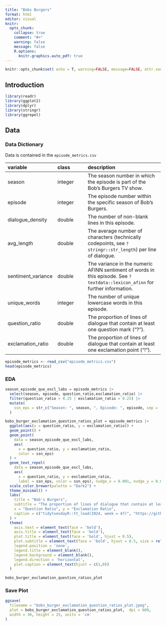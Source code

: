 ```yaml
---
title: "Bobs Burgers"
format: html
editor: visual
knitr:
  opts_chunk: 
    collapse: true
    comment: "#>"
    warning: false
    message: false
    R.options:
      knitr.graphics.auto_pdf: true
---
```


```r
knitr::opts_chunk$set( echo = T, warning=FALSE, message=FALSE, attr.source='.numberLines', attr.output='.numberLines', fig.align='center', dpi=700, fig.width=20, fig.height=10)
```

\newpage

## Introduction

```r
library(readr)
library(ggplot2)
library(dplyr)
library(stringr)
library(ggrepel)
```

## Data

### Data Dictionary

Data is contained in the `episode_metrics.csv`

| variable | class | description |
|:-----------------|:---------------|:-------------------------------------|
| season | integer | The season number in which the episode is part of the Bob's Burgers TV show. |
| episode | integer | The episode number within the specific season of Bob's Burgers. |
| dialogue_density | double | The number of non-blank lines in this episode. |
| avg_length | double | The average number of characters (technically codepoints, see `?stringr::str_length`) per line of dialogue. |
| sentiment_variance | double | The variance in the numeric AFINN sentiment of words in this episode. See `?textdata::lexicon_afinn` for further information. |
| unique_words | integer | The number of unique lowercase words in this episode. |
| question_ratio | double | The proportion of lines of dialogue that contain at least one question mark ("?"). |
| exclamation_ratio | double | The proportion of lines of dialogue that contain at least one exclamation point ("!"). |


```r
episode_metrics <- read_csv("episode_metrics.csv")
head(episode_metrics)
```

### EDA

```r
season_episode_que_excl_labs = episode_metrics |>
  select(season, episode, question_ratio,exclamation_ratio) |>
  filter(question_ratio > 0.25 | exclamation_ratio > 0.25) |>
  mutate(
    ssn_eps = str_c("Season: ", season, ", Episode: ", episode, sep = '')
  )
```


```r
bobs_burger_exclamation_question_ratios_plot = episode_metrics |>
  ggplot(aes(x = question_ratio, y = exclamation_ratio)) +
  geom_point() +
  geom_point(
    data = season_episode_que_excl_labs,
    aes(
      x = question_ratio, y = exclamation_ratio,
      color = ssn_eps)
  ) +
  geom_text_repel(
    data = season_episode_que_excl_labs,
    aes(
      x = question_ratio, y = exclamation_ratio,
      label = ssn_eps, color = ssn_eps), nudge_x = 0.001, nudge_y = 0.001) +
  scale_color_brewer(palette = "Dark2") +
  theme_minimal() +
  labs(
    title = "Bob's Burgers",
    subtitle = "The proportion of lines of dialogue that contain at least one exclamation point ('!') ~ least one question mark ('?')",
    x = "Question Ratio", y = "Exclamation Ratio",
    caption = c("tidytuesdayR::tt_load(2024, week = 47)", "https://github.com/akhapwoyaco/")
  ) +
  theme(
    axis.text = element_text(face = 'bold'),
    axis.title = element_text(face = 'bold'),
    plot.title = element_text(face = 'bold', hjust = 0.5),
    plot.subtitle = element_text(face = 'bold', hjust = 0.5, size = rel(0.75)),
    legend.position = 'none',
    legend.title = element_blank(),
    legend.background = element_blank(),
    legend.direction = 'horizontal',
    plot.caption = element_text(hjust = c(1,0))
  )
```


```r
bobs_burger_exclamation_question_ratios_plot
```

### Save Plot

```r
ggsave(
  filename = "bobs_burger_exclamation_question_ratios_plot.jpeg",
  plot = bobs_burger_exclamation_question_ratios_plot,  dpi = 600,
  width = 30, height = 25, units = 'cm'
)
```

